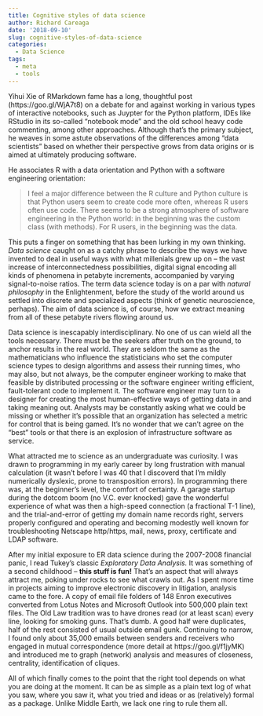 ```yaml
---
title: Cognitive styles of data science
author: Richard Careaga
date: '2018-09-10'
slug: cognitive-styles-of-data-science
categories:
  - Data Science
tags:
  - meta
  - tools
---
```

Yihui Xie of RMarkdown fame has a long, thoughtful post (https://goo.gl/WjA7t8) on a debate for and against working in various types of interactive notebooks, such as Juypter for the Python platform, IDEs like RStudio in its so-called "notebook mode" and the old school heavy code commenting, among other approaches. Although that's the primary subject, he weaves in some astute observations of the differences among "data scientists" based on whether their perspective grows from data origins or is aimed at ultimately producing software.

He associates R with a data orientation and Python with a software engineering orientation:

>  I feel a major difference between the R culture and Python culture is that Python users seem to create code more often, whereas R users often use code. There seems to be a strong atmosphere of software engineering in the Python world: in the beginning was the custom class (with methods). For R users, in the beginning was the data.

This puts a finger on something that has been lurking in my own thinking. *Data science* caught on as a catchy phrase to describe the ways we have invented to deal in useful ways with what millenials grew up on -- the vast increase of interconnectedness possibilities, digital signal encoding all kinds of phenomena in petabyte increments, accompanied by varying signal-to-noise ratios. The term data science today is on a par with *natural philosophy* in the Enlightenment, before the study of the world around us settled into discrete and specialized aspects (think of genetic neuroscience, perhaps). The aim of data science is, of course, how we extract meaning from all of these petabyte rivers flowing around us.

Data science is inescapably interdisciplinary. No one of us can wield all the tools necessary. There must be the seekers after truth on the ground, to anchor results in the real world. They are seldom the same as the mathematicians who influence the statisticians who set the computer science types to design algorithms and assess their running times, who may also, but not always, be the computer engineer working to make that feasible by distributed processing or the software engineer writing efficient, fault-tolerant code to implement it. The software engineer may turn to a designer for creating the most human-effective ways of getting data in and taking meaning out. Analysts may be constantly asking what we could be missing or whether it's possible that an organization has selected a metric for control that is being gamed. It's no wonder that we can't agree on the "best" tools or that there is an explosion of infrastructure software as service.

What attracted me to science as an undergraduate was curiosity. I was drawn to programming in my early career by long frustration with manual calculation (it wasn't before I was 40 that I discoverd that I'm mildly numerically dyslexic, prone to transposition errors). In programming there was, at the beginner's level, the comfort of certainty. A garage startup during the dotcom boom (no V.C. ever knocked) gave the wonderful experience of what was then a high-speed connection (a fractional T-1 line), and the trial-and-error of getting my domain name records right, servers properly configured and operating and becoming modestly well known for troubleshooting Netscape http/https, mail, news, proxy, certificate and LDAP software. 

After my initial exposure to ER data science during the 2007-2008 financial panic, I read Tukey's classic *Exploratory Data Analysis.* It was something of a second childhood -- **this stuff is fun!** That's an aspect that will always attract me, poking under rocks to see what crawls out. As I spent more time in projects aiming to improve electronic discovery in litigation, analysis came to the fore. A copy of email file folders of 148 Enron executives converted from Lotus Notes and Microsoft Outlook into 500,000 plain text files. The Old Law tradition was to have drones read (or at least scan) every line, looking for smoking guns. That's dumb. A good half were duplicates, half of the rest consisted of usual outside email gunk. Continuing to narrow, I found only about 35,000 emails between senders and receivers who engaged in mutual correspondence (more detail at https://goo.gl/f1jyMK) and introduced me to graph (network) analysis and measures of closeness, centrality, identification of cliques.

All of which finally comes to the point that the right tool depends on what you are doing at the moment. It can be as simple as a plain text log of what you saw, where you saw it, what you tried and ideas or as (relatively) formal as a package. Unlike Middle Earth, we lack one ring to rule them all.
